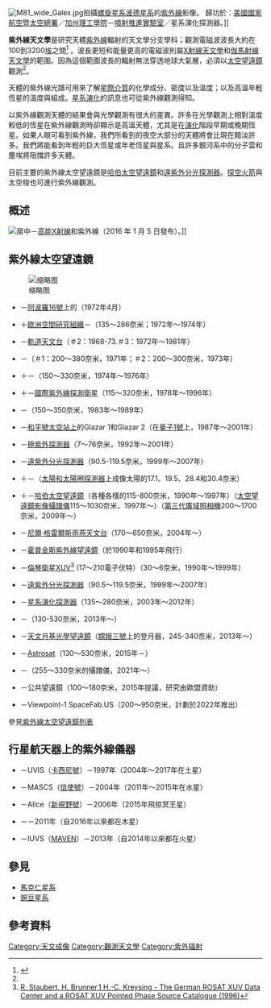 [[Image:M81_wide_Galex.jpg|thumb]]拍攝[[螺旋星系|螺旋星系]][[波德星系|波德星系]]的[[紫外線|紫外線]]影像。  歸功於：[[美国国家航空航天局|美國國家航空暨太空總署]]／[[加州理工學院|加州理工學院]]－[[喷气推进实验室|噴射推進實驗室]]／星系演化探測器。]]

'''紫外線天文學'''是研究天體[[紫外線|紫外線]]輻射的天文學分支學科；觀測電磁波波長大約在100到3200[[埃|埃]]之間<ref name="cox2000">{{cite book
  | author=A. N. Cox, editor
  | title=Allen's Astrophysical Quantities
  | url=https://archive.org/details/allensastrophysi0004alle
  | year=2000
  | publisher=Springer-Verlag
  | location=New York
  | isbn=0-387-98746-0}}</ref>
。波長更短和能量更高的電磁波則屬[[X射线天文学|X射線天文學]]和[[伽馬射線天文學|伽馬射線天文學]]的範圍。因為這個範圍波長的輻射無法穿透地球大氣層，必須以[[太空望遠鏡|太空望遠鏡]]觀測<ref name="cox2000"/>。

天體的紫外線光譜可用來了解[[星際介質|星際介質]]的化學成分、密度以及溫度；以及高溫年輕恆星的溫度與組成。[[星系演化|星系演化]]的訊息也可從紫外線觀測得知。

以紫外線觀測天體的結果會與光學觀測有很大的差異。許多在光學觀測上相對溫度較低的恆星在紫外線觀測時卻顯示是高溫天體，尤其是在[[恆星演化|演化]]階段早期或晚期恆星。如果人眼可看到紫外線，我們所看到的夜空大部分的天體將會比現在黯淡許多。我們將能看到年輕的巨大恆星或年老恆星與星系。且許多銀河系中的分子雲和塵埃將阻擋許多天體。

目前主要的紫外線太空望遠鏡是[[哈伯太空望遠鏡|哈伯太空望遠鏡]]和[[遠紫外分光探測器|遠紫外分光探測器]]。[[探空火箭|探空火箭]]與太空梭也可進行紫外線觀測。

== 概述 ==
[[File:PIA20061_-_Andromeda_in_High-Energy_X-rays,_Figure_1.jpg|居中]]－[[X射线天文学|高能X射線]]和紫外線（2016 年 1 月 5 日發布）。]]

==紫外線太空望遠鏡==
[[File:M101_UIT.gif|缩略图]]

* {{flagicon|United States}}－[[阿波罗16号|阿波羅16號]]上的{{link-en|遠紫外相機/光譜儀|Far Ultraviolet Camera/Spectrograph}}（1972年4月）
* {{flagicon|United States}}＋[[欧洲空间研究组织|歐洲空間研究組織]]－{{link-en|TD-1A衛星|TD-1A}}（135～286奈米；1972年～1974年）
* {{flagicon|United States}}－[[軌道天文台|軌道天文台]]（＃2：1968-73.＃3：1972年～1981年）
* {{flagicon|Soviet Union}}－{{link-en|獵戶座太空望遠鏡|Orion (space telescope)}}（＃1：200～380奈米，1971年；＃2：200～300奈米，1973年）
* {{flagicon|United States}}＋{{flagicon|Netherlands}}－{{link-en|荷蘭天文衛星|Astronomical Netherlands Satellite}}（150～330奈米，1974年～1976年）
* {{flagicon|United States}}＋{{flagicon|European Union}}－[[國際紫外線探測衛星|國際紫外線探測衛星]]（115～320奈米，1978年～1996年）
* {{flagicon|Soviet Union}}－{{link-en|Astron衛星|Astron (spacecraft)}}（150～350奈米，1983年～1989年）
* {{flagicon|Soviet Union}}－[[和平号空间站|和平號太空站上]]的Glazar 1和Glazar 2（在[[量子1号|量子1號]]上，1987年～2001年）
* {{flagicon|United States}}－[[極紫外探測器|極紫外探測器]]（7～76奈米，1992年～2001年）
* {{flagicon|United States}}－[[远紫外分光探测器|遠紫外分光探測器]]（90.5-119.5奈米，1999年～2007年）
* {{flagicon|United States}}＋{{flagicon|European Union}}－{{link-en|極紫外成像望遠鏡|Extreme ultraviolet Imaging Telescope}}（[[太陽和太陽圈探測器|太陽和太陽圈探測器]]上成像太陽的17.1、19.5、28.4和30.4奈米）
* {{flagicon|United States}}＋{{flagicon|European Union}}－[[哈勃空间望远镜|哈伯太空望遠鏡]]（各種各樣的115-800奈米，1990年～1997年）（[[太空望遠鏡影像攝譜儀|太空望遠鏡影像攝譜儀]]115～1030奈米，1997年～）（[[第三代廣域照相機|第三代廣域照相機]]200～1700奈米，2009年～）
* {{flagicon|United States}}－[[尼尔·格雷尔斯雨燕天文台|尼爾·格雷爾斯雨燕天文台]]（170～650奈米，2004年～）
* {{flagicon|United States}}－[[霍普金斯紫外線望遠鏡|霍普金斯紫外線望遠鏡]]（於1990年和1995年飛行）
* {{flagicon|Germany}}－[[伦琴卫星|倫琴衛星]]XUV<ref>[http://iraf.noao.edu/iraf/ftp/iraf/conf/web/adass_proc/adass_95/staubertr/staubertr.html R. Staubert, H. Brunner,1 H.-C. Kreysing - The German ROSAT XUV Data Center and a ROSAT XUV Pointed Phase Source Catalogue (1996)]</ref> (17～210電子伏特）（30～6奈米，1990年～1999年）
* {{flagicon|United States}}－[[远紫外分光探测器|遠紫外分光探測器]]（90.5～119.5奈米，1999年～2007年）
* {{flagicon|United States}}－[[星系演化探测器|星系演化探測器]]（135～280奈米，2003年～2012年）
* {{flagicon|Japan}}－{{link-en|行星光譜觀測衛星|Hisaki (satellite)}}（130-530奈米，2013年～）
* {{flagicon|China}}－[[嫦娥三号|天文月基光學望遠鏡]]（[[嫦娥三号|嫦娥三號]]上的登月器，245-340奈米，2013年～）
* {{flagicon|India}}－[[Astrosat|Astrosat]]（130～530奈米，2015年－）
* {{flagicon|United States}}－{{link-en|科羅拉多紫外線傳輸實驗|Colorado Ultraviolet Transit Experiment}}（255～330奈米的攝譜儀，2021年～）
* {{flagicon|Germany}}－公共望遠鏡（100～180奈米，2015年提議，研究由歐盟資助）
* {{flagicon|United States}}－Viewpoint-1 SpaceFab.US（200～950奈米，計劃於2022年推出）

參見[[空间望远镜列表#紫外线|紫外線太空望遠鏡列表]]

== 行星航天器上的紫外線儀器 ==

* {{flagicon|United States}}－UVIS（[[卡西尼-惠更斯号|卡西尼號]]）－1997年（2004年～2017年在土星）
* {{flagicon|United States}}－MASCS（[[信使号|信使號]]）－2004年（2011年～2015年在水星）
* {{flagicon|United States}}－Alice（[[新视野号|新視野號]]）－2006年（2015年飛掠冥王星）
* {{flagicon|United States}}－{{link-en|UVS|UVS (Juno)}}－2011年（自2016年以來都在木星）
* {{flagicon|United States}}－IUVS（[[MAVEN|MAVEN]]）－2013年（自2014年以來都在火星）

==參見==
* [[馬克仁星系|馬克仁星系]]
* [[豌豆星系|豌豆星系]]

==參考資料==
<div class="references-small">
<references />
</div>

{{天文學}}
{{Authority control}}
[[Category:天文成像|Category:天文成像]]
[[Category:觀測天文學|Category:觀測天文學]]
[[Category:紫外辐射|Category:紫外辐射]]